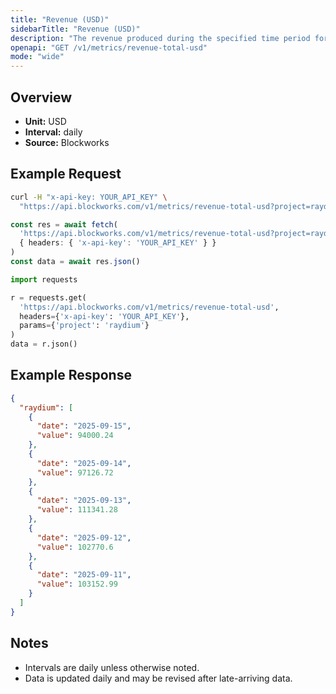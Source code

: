 ```yaml
---
title: "Revenue (USD)"
sidebarTitle: "Revenue (USD)"
description: "The revenue produced during the specified time period for given project."
openapi: "GET /v1/metrics/revenue-total-usd"
mode: "wide"
---
```


## Overview

- **Unit:** USD
- **Interval:** daily
- **Source:** Blockworks

## Example Request

<CodeGroup>

```bash cURL
curl -H "x-api-key: YOUR_API_KEY" \
  "https://api.blockworks.com/v1/metrics/revenue-total-usd?project=raydium"
```

```typescript TypeScript
const res = await fetch(
  'https://api.blockworks.com/v1/metrics/revenue-total-usd?project=raydium',
  { headers: { 'x-api-key': 'YOUR_API_KEY' } }
)
const data = await res.json()
```

```python Python
import requests

r = requests.get(
  'https://api.blockworks.com/v1/metrics/revenue-total-usd',
  headers={'x-api-key': 'YOUR_API_KEY'},
  params={'project': 'raydium'}
)
data = r.json()
```

</CodeGroup>

## Example Response

```json
{
  "raydium": [
    {
      "date": "2025-09-15",
      "value": 94000.24
    },
    {
      "date": "2025-09-14",
      "value": 97126.72
    },
    {
      "date": "2025-09-13",
      "value": 111341.28
    },
    {
      "date": "2025-09-12",
      "value": 102770.6
    },
    {
      "date": "2025-09-11",
      "value": 103152.99
    }
  ]
}
```

## Notes
- Intervals are daily unless otherwise noted.
- Data is updated daily and may be revised after late-arriving data.